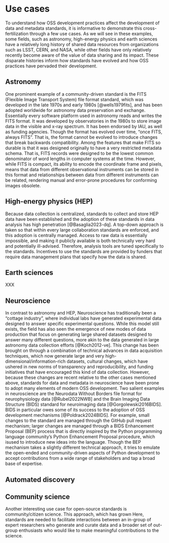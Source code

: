 # Use cases {#sec-use-cases}

To understand how OSS development practices affect the development of data and
metadata standards, it is informative to demonstrate this cross-fertilization
through a few use cases. As we will see in these examples, some fields, such as
astronomy, high-energy physics and earth sciences have a relatively long
history of shared data resources from organizations such as LSST, CERN, and
NASA, while other fields have only relatively recently become aware of the
value of data sharing and its impact. These disparate histories inform how
standards have evolved and how OSS practices have pervaded their development.

## Astronomy

One prominent example of a community-driven standard is the FITS (Flexible
Image Transport System) file format standard, which was developed in the late
1970s and early 1980s [@wells1979fits], and has been adopted worldwide for
astronomy data preservation and exchange. Essentially every software platform
used in astronomy reads and writes the FITS format. It was developed by
observatories in the 1980s to store image data in the visible and x-ray
spectrum. It has been endorsed by IAU, as well as funding agencies. Though the
format has evolved over time, “once FITS, always FITS”. That is, the format
cannot be evolved to introduce changes that break backwards compatibility.
Among the features that make FITS so durable is that it was designed originally
to have a very restricted metadata schema. That is, FITS records were designed
to be the lowest common denominator of word lengths in computer systems at the
time. However, while FITS is compact, its ability to encode the coordinate
frame and pixels, means that data from different observational instruments can
be stored in this format and relationships between data from different
instruments can be related, rendering manual and error-prone procedures for
conforming images obsolete.

## High-energy physics (HEP)

Because data collection is centralized, standards to collect and store HEP data
have been established and the adoption of these standards in data analysis has
high penetration [@Basaglia2023-dq]. A top-down approach is taken so that
within every large collaboration standards are enforced, and this adoption is
centrally managed. Access to raw data is essentially impossible, and making it
publicly available is both technically very hard and potentially ill-advised.
Therefore, analysis tools are tuned specifically to the standards. Incentives
to use the standards are provided by funders that require data management plans
that specify how the data is shared.

## Earth sciences

XXX

## Neuroscience

In contrast to astronomy and HEP, Neuroscience has traditionally been a
"cottage industry", where individual labs have generated experimental data
designed to answer specific experimental questions. While this model still
exists, the field has also seen the emergence of new modes of data production
that focus on generating large shared datasets designed to answer many
different questions, more akin to the data generated in large astronomy data
collection efforts [@Koch2012-ve]. This change has been brought on through a
combination of technical advances in data acquisition techniques, which now
generate large and very high-dimensional/information-rich datasets, cultural
changes, which have ushered in new norms of transparency and reproducibility,
and funding initiatives that have encouraged this kind of data collection.
However, because these changes are recent relative to the other cases mentioned
above, standards for data and metadata in neuroscience have been prone to adopt
many elements of modern OSS development. Two salient examples in neuroscience
are the Neurodata Without Borders file format for neurophysiology data
[@Rubel2022NWB] and the Brain Imaging Data Structure (BIDS) standard for
neuroimaging data [@Gorgolewski2016BIDS]. BIDS in particular owes some of its
success to the adoption of OSS development mechanisms [@Poldrack2024BIDS]. For
example, small changes to the standard are managed through the GitHub pull
request mechanism; larger changes are managed through a BIDS Enhancement
Proposal (BEP) process that is directly inspired by the Python programming
language community's Python Enhancement Proposal procedure, which isused to
introduce new ideas into the language. Though the BEP mechanism takes a
slightly different technical approach, it tries to emulate the open-ended and
community-driven aspects of Python development to accept contributions from a
wide range of stakeholders and tap a broad base of expertise.

## Automated discovery

## Community science

Another interesting use case for open-source standards is community/citizen science. This approach, which has grown  Here, standards are needed to facilitate interactions between an in-group of expert researchers who generate and curate data and a broader set of out-group enthusiasts who would like to make meaningful contributions to the science.


